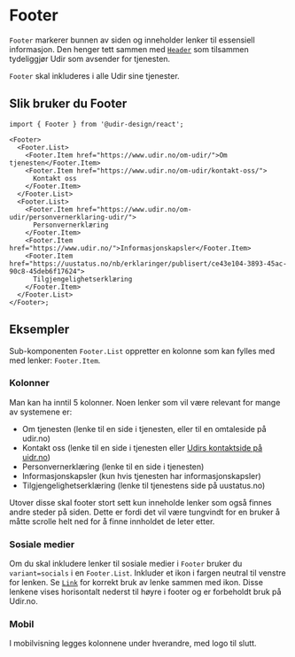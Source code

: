 
<Meta of={FooterStories} />

# Footer

`Footer` markerer bunnen av siden og inneholder lenker til essensiell informasjon. Den henger tett sammen med [`Header`](/docs/components-header--docs) som tilsammen tydeliggjør Udir som avsender for tjenesten.

`Footer` skal inkluderes i alle Udir sine tjenester.

## Slik bruker du Footer

<Primary />
<Controls />

```tsx
import { Footer } from '@udir-design/react';

<Footer>
  <Footer.List>
    <Footer.Item href="https://www.udir.no/om-udir/">Om tjenesten</Footer.Item>
    <Footer.Item href="https://www.udir.no/om-udir/kontakt-oss/">
      Kontakt oss
    </Footer.Item>
  </Footer.List>
  <Footer.List>
    <Footer.Item href="https://www.udir.no/om-udir/personvernerklaring-udir/">
      Personvernerklæring
    </Footer.Item>
    <Footer.Item href="https://www.udir.no/">Informasjonskapsler</Footer.Item>
    <Footer.Item href="https://uustatus.no/nb/erklaringer/publisert/ce43e104-3893-45ac-90c8-45deb6f17624">
      Tilgjengelighetserklæring
    </Footer.Item>
  </Footer.List>
</Footer>;
```

## Eksempler

Sub-komponenten `Footer.List` oppretter en kolonne som kan fylles med med lenker: `Footer.Item`.

### Kolonner

Man kan ha inntil 5 kolonner. Noen lenker som vil være relevant for mange av systemene er:

- Om tjenesten (lenke til en side i tjenesten, eller til en omtaleside på udir.no)
- Kontakt oss (lenke til en side i tjenesten eller [Udirs kontaktside på uidr.no](https://www.udir.no/om-udir/annen-kontaktinformasjon/))
- Personvernerklæring (lenke til en side i tjenesten)
- Informasjonskapsler (kun hvis tjenesten har informasjonskapsler)
- Tilgjengelighetserklæring (lenke til tjenestens side på uustatus.no)

Utover disse skal footer stort sett kun inneholde lenker som også finnes andre steder på siden. Dette er fordi det vil være tungvindt for en bruker å måtte scrolle helt ned for å finne innholdet de leter etter.

### Sosiale medier

Om du skal inkludere lenker til sosiale medier i `Footer` bruker du `variant=socials` i en `Footer.List`. Inkluder et ikon i fargen neutral til venstre for lenken. Se [`Link`](/docs/components-link--docs#med-ikon) for korrekt bruk av lenke sammen med ikon. Disse lenkene vises horisontalt nederst til høyre i footer og er forbeholdt bruk på Udir.no.

### Mobil

I mobilvisning legges kolonnene under hverandre, med logo til slutt.

<div
  style={{
    width: INITIAL_VIEWPORTS['iphone6'].styles.width,
    justifySelf: 'center',
  }}
>
  <Canvas
    of={FooterStories.Preview}
    story={{
      inline: false,
      height: '400px',
    }}
  />
</div>
